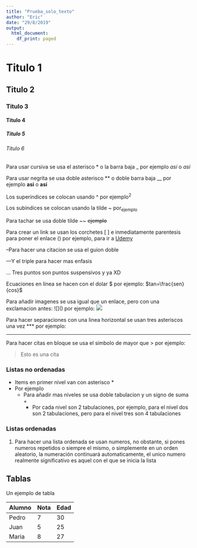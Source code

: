 ---
title: "Prueba_solo_texto"
author: "Eric"
date: "29/8/2019"
output:
  html_document:
    df_print: paged
---

# Titulo 1

## Titulo 2

### Titulo 3

#### Titulo 4

##### Titulo 5

###### Titulo 6

Para usar cursiva se usa el asterisco \* o la barra baja \_ por ejemplo *asi* o _asi_

Para usar negrita se usa doble asterisco \*\* o doble barra baja \_\_ por ejemplo **asi** o __asi__

Los superindices se colocan usando \^ por ejemplo^2^

Los subindices se colocan usando la tilde \~ por~ejemplo~

Para tachar se usa doble tilde \~\~ ~~ejemplo~~

Para crear un link se usan los corchetes \[ \] e inmediatamente parentesis para poner el enlace \(\) por ejemplo, para ir a [Udemy](https://www.udemy.com)

--Para hacer una citacion se usa el guion doble

---Y el triple para hacer mas enfasis

... Tres puntos son puntos suspensivos y ya XD

Ecuaciones en línea se hacen con el dolar \$ por ejemplo: $tan=\frac{sen}{cos}$

Para añadir imagenes se usa igual que un enlace, pero con una exclamacion antes: \!\[\]\(\) por ejemplo: ![](D:\Usuario\Documents\imagen_soma.jpg)

Para hacer separaciones con una linea horizontal se usan tres asteriscos una vez \*\*\* por ejemplo:

***

Para hacer citas en bloque se usa el simbolo de mayor que \> por ejemplo:

> Esto es una cita

### Listas no ordenadas

* Items en primer nivel van con asterisco \*
* Por ejemplo
    + Para añadir mas niveles se usa doble tabulacion y un signo de suma \+
        + Por cada nivel son 2 tabulaciones, por ejemplo, para el nivel dos son 2 tabulaciones, pero para el nivel tres son 4 tabulaciones

### Listas ordenadas

1. Para hacer una lista ordenada se usan numeros, no obstante, si pones numeros repetidos o siempre el mismo, o simplemente en un orden aleatorio, la numeración continuará automaticamente, el unico numero realmente significativo es aquel con el que se inicia la lista

## Tablas

Un ejemplo de tabla

Alumno      |    Nota    |  Edad
------------|------------|-------
Pedro       |     7      |   30
Juan        |     5      | 25
Maria       |     8      |     27